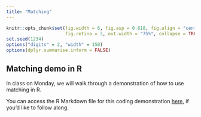```yaml
---
title: "Matching"
---
```


```r
knitr::opts_chunk$set(fig.width = 6, fig.asp = 0.618, fig.align = "center",
                      fig.retina = 3, out.width = "75%", collapse = TRUE)
set.seed(1234)
options("digits" = 2, "width" = 150)
options(dplyr.summarise.inform = FALSE)
```

## Matching demo in R
In class on Monday, we will walk through a demonstration of how to use matching in R. 

You can access the R Markdown file for this coding demonstration [here](matching_demo.Rmd), if you'd like to follow along.

